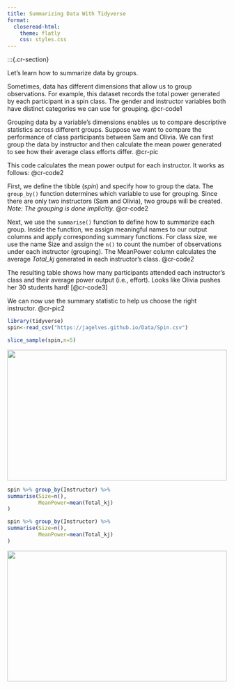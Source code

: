 ```yaml
---
title: Summarizing Data With Tidyverse
format: 
  closeread-html:
    theme: flatly
    css: styles.css
---
```


:::{.cr-section}

Let's learn how to summarize data by groups.

Sometimes, data has different dimensions that allow us to group observations. For example, this dataset records the total power generated by each participant in a spin class. The gender and instructor variables both have distinct categories we can use for grouping. @cr-code1

Grouping data by a variable’s dimensions enables us to compare descriptive statistics across different groups. Suppose we want to compare the performance of class participants between Sam and Olivia. We can first group the data by instructor and then calculate the mean power generated to see how their average class efforts differ. @cr-pic

This code calculates the mean power output for each instructor. It works as follows: @cr-code2

First, we define the tibble (*spin*) and specify how to group the data. The `group_by()` function determines which variable to use for grouping. Since there are only two instructors (Sam and Olivia), two groups will be created. *Note: The grouping is done implicitly.* [@cr-code2]{hlz="1"}

Next, we use the `summarise()` function to define how to summarize each group. Inside the function, we assign meaningful names to our output columns and apply corresponding summary functions. For class size, we use the name Size and assign the `n()` to count the number of observations under each instructor (grouping). The MeanPower column calculates the average *Total_kj* generated in each instructor's class. [@cr-code2]{hlz="2-3"}

The resulting table shows how many participants attended each instructor’s class and their average power output (i.e., effort). Looks like Olivia pushes her 30 students hard! [@cr-code3]

We can now use the summary statistic to help us choose the right instructor. @cr-pic2

:::{#cr-code1}
```r
library(tidyverse)
spin<-read_csv("https://jagelves.github.io/Data/Spin.csv")
```

```r
slice_sample(spin,n=5)
```
:::

::: {#cr-pic}
![](inst.png){width=100% height=300px fig-align="center"}

:::

:::{#cr-code2}
```r
spin %>% group_by(Instructor) %>% 
summarise(Size=n(),
          MeanPower=mean(Total_kj)
)
```
:::

:::{#cr-code3}
```r
spin %>% group_by(Instructor) %>% 
summarise(Size=n(),
          MeanPower=mean(Total_kj)
)
```
:::

::: {#cr-pic2}
![](inst2.png){width=100% height=300px fig-align="center"}

:::